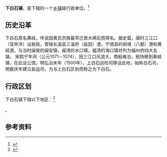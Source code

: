 {{中国乡级行政区|35/09/81/108/000}}

'''下白石镇'''，是{{PRC admin/fullname|35/09/81/108/000|3}}下辖的一个[[乡镇|乡镇]]级行政单位。<ref>{{PRC admin/ref sgc|{{PRC admin/parent|35/09/81/108/000}}}}</ref>

== 历史沿革==
下白石原名黄岐，传说因黄氏宗族最早迁居大崎后而得名。据史载，唐时三江口（官井洋）设税局，管辖长溪县三温府（盐田）港，宁德县的铜境（八都）港和黄岐港，与当时闽侯的闽安镇，闽清的水口镇，福清的海口镇并列为福州府四大名镇。
宋熙宁年间（公元1071－1074），因三江口风浪大，商船难泊，税场移到黄岐镇，在此设公馆。明弘治末年（1500年），上白石巡检司移设此地，始称白石司，明嘉庆年建立盐运司，为与上白石区别而称之为下白石。


== 行政区划 ==

下白石镇下辖以下地区：<ref>{{PRC admin/ref sgc|35/09/81/108/000}}</ref>

{{PRC admin/children|35/09/81/108/000}}。

== 参考资料 ==

{{reflist}}

{{行政区划小作品}}
{{PRC admin/navcat|35/09/81/108/000}}